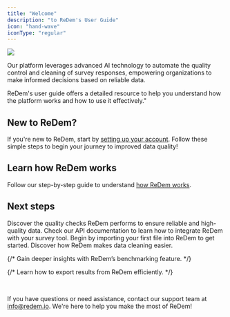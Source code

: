 ```yaml
---
title: "Welcome"
description: "to ReDem's User Guide"
icon: "hand-wave"
iconType: "regular"
---
```


![](/images/documentation-hero.png)

Our platform leverages advanced AI technology to automate the quality control and cleaning of survey responses, empowering organizations to make informed decisions based on reliable data.

ReDem's user guide offers a detailed resource to help you understand how the platform works and how to use it effectively."

## New to ReDem?

If you're new to ReDem, start by [setting up your account](/account-setup). Follow these simple steps to begin your journey to improved data quality!

## Learn how ReDem works

Follow our step-by-step guide to understand [how ReDem works](/how-it-works).

## Next steps

<CardGroup cols={2}>
  <Card title="Explore Quality Checks" icon="hundred-points" href="/knowledge-base/quality-checks/redem-score">
    Discover the quality checks ReDem performs to ensure reliable and high-quality data.
  </Card>

  <Card title="Explore the API Reference" icon="code" href="/api-reference">
    Check our API documentation to learn how to integrate ReDem with your survey tool.
  </Card>

  <Card title="Import your first file" icon="file-import" href="/features/file-import">
    Begin by importing your first file into ReDem to get started.
  </Card>

  <Card title="Discover Cleaning" icon="broom-wide" href="/knowledge-base/features/cleaning-and-review">
    Discover how ReDem makes data cleaning easier.
  </Card>

  {/* <Card title="Learn about Benchmarking" icon="chart-line" href="/features/benchmarking">
    Gain deeper insights with ReDem’s benchmarking feature.
  </Card> */}

  {/* <Card title="Export your results" icon="file-export" href="/features/export-results">
    Learn how to export results from ReDem efficiently.
  </Card> */}
</CardGroup>

<br />

If you have questions or need assistance, contact our support team at [info@redem.io](mailto:info@redem.io). We're here to help you make the most of ReDem!